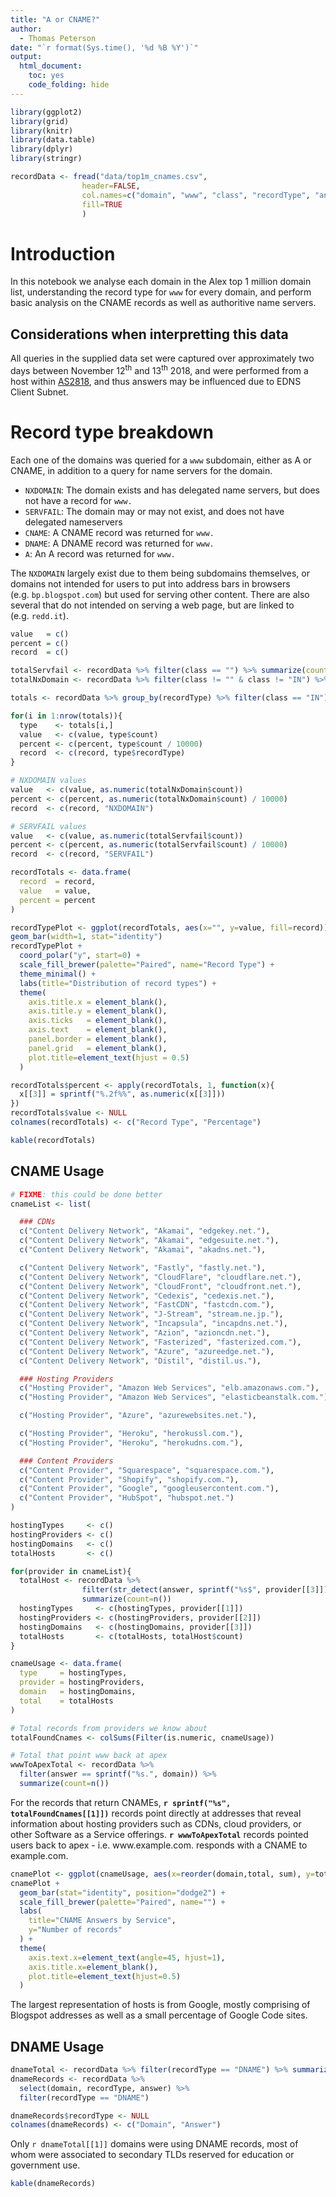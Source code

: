 ```yaml
---
title: "A or CNAME?"
author:
  - Thomas Peterson
date: "`r format(Sys.time(), '%d %B %Y')`"
output: 
  html_document:
    toc: yes
    code_folding: hide
---
```


```r
library(ggplot2)
library(grid)
library(knitr)
library(data.table)
library(dplyr)
library(stringr)

recordData <- fread("data/top1m_cnames.csv",
                header=FALSE,
                col.names=c("domain", "www", "class", "recordType", "answer", "ns1", "ns2", "ns3", "ns4"),
                fill=TRUE
                )
```
# Introduction
In this notebook we analyse each domain in the Alex top 1 million domain list, understanding the record type for `www` for every domain, and perform basic analysis on the CNAME records as well as authoritive name servers.

## Considerations when interpretting this data
All queries in the supplied data set were captured over approximately two days between November 12<sup>th</sup> and 13<sup>th</sup> 2018, and were performed from a host within [AS2818](https://www.peeringdb.com/asn/2818), and thus answers may be influenced due to EDNS Client Subnet.

# Record type breakdown
Each one of the domains was queried for a `www` subdomain, either as A or CNAME, in addition to a query for name servers for the domain.

* `NXDOMAIN`: The domain exists and has delegated name servers, but does not have a record for `www.`
* `SERVFAIL`: The domain may or may not exist, and does not have delegated nameservers
* `CNAME`: A CNAME record was returned for `www.`
* `DNAME`: A DNAME record was returned for `www.`
* `A`: An A record was returned for `www.`

The `NXDOMAIN` largely exist due to them being subdomains themselves, or domains not intended for users to put into address bars in browsers (e.g. `bp.blogspot.com`) but used for serving other content. There are also several that do not intended on serving a web page, but are linked to (e.g. `redd.it`).

```r
value   = c()
percent = c()
record  = c()

totalServfail <- recordData %>% filter(class == "") %>% summarize(count=n())
totalNxDomain <- recordData %>% filter(class != "" & class != "IN") %>% summarize(count=n())

totals <- recordData %>% group_by(recordType) %>% filter(class == "IN") %>% summarize(count=n())

for(i in 1:nrow(totals)){
  type    <- totals[i,]
  value   <- c(value, type$count)
  percent <- c(percent, type$count / 10000)
  record  <- c(record, type$recordType)
}

# NXDOMAIN values
value   <- c(value, as.numeric(totalNxDomain$count))
percent <- c(percent, as.numeric(totalNxDomain$count) / 10000)
record  <- c(record, "NXDOMAIN")

# SERVFAIL values
value   <- c(value, as.numeric(totalServfail$count))
percent <- c(percent, as.numeric(totalServfail$count) / 10000)
record  <- c(record, "SERVFAIL")

recordTotals <- data.frame(
  record  = record,
  value   = value,
  percent = percent
)

```

```r
recordTypePlot <- ggplot(recordTotals, aes(x="", y=value, fill=record))+
geom_bar(width=1, stat="identity")
recordTypePlot +
  coord_polar("y", start=0) +
  scale_fill_brewer(palette="Paired", name="Record Type") +
  theme_minimal() +
  labs(title="Distribution of record types") +
  theme(
    axis.title.x = element_blank(),
    axis.title.y = element_blank(),
    axis.ticks   = element_blank(),
    axis.text    = element_blank(),
    panel.border = element_blank(),
    panel.grid   = element_blank(),
    plot.title=element_text(hjust = 0.5)
  )

recordTotals$percent <- apply(recordTotals, 1, function(x){
  x[[3]] = sprintf("%.2f%%", as.numeric(x[[3]]))
})
recordTotals$value <- NULL
colnames(recordTotals) <- c("Record Type", "Percentage")
```

```r
kable(recordTotals)
```

## CNAME Usage
```r

# FIXME: this could be done better
cnameList <- list(

  ### CDNs
  c("Content Delivery Network", "Akamai", "edgekey.net."),
  c("Content Delivery Network", "Akamai", "edgesuite.net."),
  c("Content Delivery Network", "Akamai", "akadns.net."),

  c("Content Delivery Network", "Fastly", "fastly.net."),
  c("Content Delivery Network", "CloudFlare", "cloudflare.net."),
  c("Content Delivery Network", "CloudFront", "cloudfront.net."),
  c("Content Delivery Network", "Cedexis", "cedexis.net."),
  c("Content Delivery Network", "FastCDN", "fastcdn.com."),
  c("Content Delivery Network", "J-Stream", "stream.ne.jp."),
  c("Content Delivery Network", "Incapsula", "incapdns.net."),
  c("Content Delivery Network", "Azion", "azioncdn.net."),
  c("Content Delivery Network", "Fasterized", "fasterized.com."),
  c("Content Delivery Network", "Azure", "azureedge.net."),
  c("Content Delivery Network", "Distil", "distil.us."),

  ### Hosting Providers
  c("Hosting Provider", "Amazon Web Services", "elb.amazonaws.com."),
  c("Hosting Provider", "Amazon Web Services", "elasticbeanstalk.com."),

  c("Hosting Provider", "Azure", "azurewebsites.net."),

  c("Hosting Provider", "Heroku", "herokussl.com."),
  c("Hosting Provider", "Heroku", "herokudns.com."),

  ### Content Providers
  c("Content Provider", "Squarespace", "squarespace.com."),
  c("Content Provider", "Shopify", "shopify.com."),
  c("Content Provider", "Google", "googleusercontent.com."),
  c("Content Provider", "HubSpot", "hubspot.net.")
)

hostingTypes     <- c()
hostingProviders <- c()
hostingDomains   <- c()
totalHosts       <- c()

for(provider in cnameList){
  totalHost <- recordData %>%
                filter(str_detect(answer, sprintf("%s$", provider[[3]]))) %>%
                summarize(count=n())
  hostingTypes     <- c(hostingTypes, provider[[1]])
  hostingProviders <- c(hostingProviders, provider[[2]])
  hostingDomains   <- c(hostingDomains, provider[[3]])
  totalHosts       <- c(totalHosts, totalHost$count)
}

cnameUsage <- data.frame(
  type     = hostingTypes,
  provider = hostingProviders,
  domain   = hostingDomains,
  total    = totalHosts
)

# Total records from providers we know about
totalFoundCnames <- colSums(Filter(is.numeric, cnameUsage))

# Total that point www back at apex
wwwToApexTotal <- recordData %>%
  filter(answer == sprintf("%s.", domain)) %>%
  summarize(count=n())
```

For the records that return CNAMEs, **`r sprintf("%s", totalFoundCnames[[1]])`** records point directly at addresses that reveal information about hosting providers such as CDNs, cloud providers, or other Software as a Service offerings. **`r wwwToApexTotal`** records pointed users back to apex - i.e. www.example.com. responds with a CNAME to example.com.

```r
cnamePlot <- ggplot(cnameUsage, aes(x=reorder(domain,total, sum), y=total, fill=type))
cnamePlot +
  geom_bar(stat="identity", position="dodge2") +
  scale_fill_brewer(palette="Paired", name="") +
  labs(
    title="CNAME Answers by Service",
    y="Number of records"
  ) +
  theme(
    axis.text.x=element_text(angle=45, hjust=1),
    axis.title.x=element_blank(),
    plot.title=element_text(hjust=0.5)
  )
```

The largest representation of hosts is from Google, mostly comprising of Blogspot addresses as well as a small percentage of Google Code sites.

## DNAME Usage
```r
dnameTotal <- recordData %>% filter(recordType == "DNAME") %>% summarize(count=n())
dnameRecords <- recordData %>%
  select(domain, recordType, answer) %>%
  filter(recordType == "DNAME")

dnameRecords$recordType <- NULL
colnames(dnameRecords) <- c("Domain", "Answer")
```
Only `r dnameTotal[[1]]` domains were using DNAME records, most of whom were associated to secondary TLDs reserved for education or government use.

```r
kable(dnameRecords)
```

